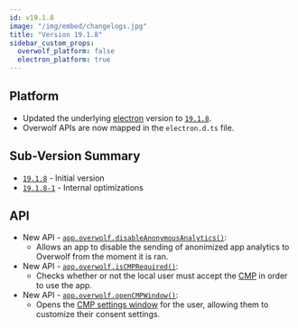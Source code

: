 ```yaml
---
id: v19.1.8
image: "/img/embed/changelogs.jpg"
title: "Version 19.1.8"
sidebar_custom_props:
  overwolf_platform: false
  electron_platform: true
---
```


## Platform

- Updated the underlying [electron](https://npmjs.com/package/electron) version to [`19.1.8`](https://www.npmjs.com/package/electron/v/19.1.8).
- Overwolf APIs are now mapped in the `electron.d.ts` file.

## Sub-Version Summary

- [`19.1.8`](https://www.npmjs.com/package/@overwolf/ow-electron/v/19.1.8) - Initial version
- [`19.1.8-1`](https://www.npmjs.com/package/@overwolf/ow-electron/v/19.1.8-1) - Internal optimizations

## API

- New API - [`app.overwolf.disableAnonymousAnalytics()`](/tools/ow-electron#anonymous-analytics):
  - Allows an app to disable the sending of anonimized app analytics to Overwolf from the moment it is ran.
- New API - [`app.overwolf.isCMPRequired()`](/api/electron/consent-management-platform):
  - Checks whether or not the local user must accept the [CMP](/tools/ow-electron/consent-management-platform) in order to use the app.
- New API - [`app.overwolf.openCMPWindow()`](/api/electron/consent-management-platform):
  - Opens the [CMP settings window](/tools/ow-electron/consent-management-platform) for the user, allowing them to customize their consent settings.

